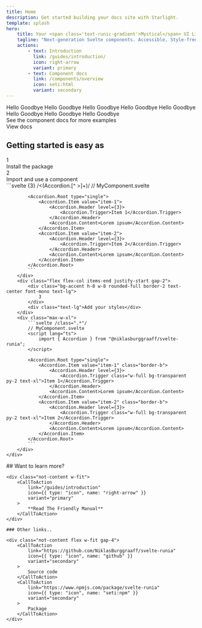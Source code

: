```yaml
---
title: Home
description: Get started building your docs site with Starlight.
template: splash
hero:
    title: Your <span class='text-runic-gradient'>Mystical</span> UI Library
    tagline: "Next-generation Svelte components. Accessible, Style-free, and <span class='text-runic-gradient'>Runic</span>!"
    actions:
        - text: Introduction
          link: /guides/introduction/
          icon: right-arrow
          variant: primary
        - text: Component docs
          link: /components/overview
          icon: seti:html
          variant: secondary
---
```



<div class="not-content">
    <div class="flex gap-4 overflow-x-auto">
        <ExampleCard title="Accordion" slug="accordion">
            <div class="w-full">
                <Examples.Accordion client:load />
            </div>
        </ExampleCard>
        <ExampleCard title="Dialog" slug="dialog">
            <Tabs class="tabs">
                <TabItem label="World" icon="laptop">
                    Hello
                </TabItem>
                <TabItem label="Item" icon="error">
                    Goodbye
                </TabItem>
            </Tabs>
        </ExampleCard>
        <ExampleCard title="Dropdown Menu" slug="dropdown-menu">
            <Tabs class="tabs">
                <TabItem label="World" icon="laptop">
                    Hello
                </TabItem>
                <TabItem label="Item" icon="error">
                    Goodbye
                </TabItem>
            </Tabs>
        </ExampleCard>
        <ExampleCard title="Popover" slug="popover">
            <Tabs class="tabs">
                <TabItem label="World" icon="laptop">
                    Hello
                </TabItem>
                <TabItem label="Item" icon="error">
                    Goodbye
                </TabItem>
            </Tabs>
        </ExampleCard>
        <ExampleCard title="Slider" slug="slider">
            <Tabs class="tabs">
                <TabItem label="World" icon="laptop">
                    Hello
                </TabItem>
                <TabItem label="Item" icon="error">
                    Goodbye
                </TabItem>
            </Tabs>
        </ExampleCard>
        <ExampleCard title="Tabs" slug="tabs">
            <Tabs class="tabs">
                <TabItem label="World" icon="laptop">
                    Hello
                </TabItem>
                <TabItem label="Item" icon="error">
                    Goodbye
                </TabItem>
            </Tabs>
        </ExampleCard>
        <ExampleCard title="Radio Group" slug="radio-group">
            <Tabs class="tabs">
                <TabItem label="World" icon="laptop">
                    Hello
                </TabItem>
                <TabItem label="Item" icon="error">
                    Goodbye
                </TabItem>
            </Tabs>
        </ExampleCard>
        <ExampleCard title="Toggle Group" slug="toggle-group">
            <Tabs class="tabs">
                <TabItem label="World" icon="laptop">
                    Hello
                </TabItem>
                <TabItem label="Item" icon="error">
                    Goodbye
                </TabItem>
            </Tabs>
        </ExampleCard>
        <ExampleCard title="Switch" slug="switch">
            <Tabs class="tabs">
                <TabItem label="World" icon="laptop">
                    Hello
                </TabItem>
                <TabItem label="Item" icon="error">
                    Goodbye
                </TabItem>
            </Tabs>
        </ExampleCard>
        <Card title="Many more...">
            <div class="flex h-72 w-72 flex-col justify-center overflow-y-auto overflow-x-clip align-middle">
                See the component docs for more examples
                <div class="mx-auto w-fit">
                    <CallToAction
                        link="/components/overview"
                        icon={{ type: "icon", name: "seti:html" }}
                        variant="primary"
                    >
                        View docs
                    </CallToAction>
                </div>
            </div>
        </Card>
    </div>
</div>

## Getting started is easy as

<div class="not-content">
    <div class="grid grid-cols-[auto,auto] gap-8">
        <div class="flex flex-col items-end justify-start gap-2">
            <div class="bg-accent h-8 w-8 rounded-full border-2 text-center font-mono text-lg">
                1
            </div>
            <div class="text-lg">Install the package</div>
        </div>
        <div class="max-w-xl">
            <NpmCommand
                command={{ type: "install", package: "@niklasburggraaff/svelte-runia" }}
            />
        </div>
        <div class="flex flex-col items-end justify-start gap-2">
            <div class="bg-accent h-8 w-8 rounded-full border-2 text-center font-mono text-lg">
                2
            </div>
            <div class="text-lg">Import and use a component</div>
        </div>
        <div class="max-w-xl">
            ```svelte {3} /<(Accordion.[^ >]+)/ 
            // MyComponent.svelte
            <script lang="ts">
                import { Accordion } from "@niklasburggraaff/svelte-runia";
            </script>

            <Accordion.Root type="single">
                <Accordion.Item value="item-1">
                    <Accordion.Header level={3}>
                        <Accordion.Trigger>Item 1</Accordion.Trigger>
                    </Accordion.Header>
                    <Accordion.Content>Lorem ipsum</Accordion.Content>
                </Accordion.Item>
                <Accordion.Item value="item-2">
                    <Accordion.Header level={3}>
                        <Accordion.Trigger>Item 2</Accordion.Trigger>
                    </Accordion.Header>
                    <Accordion.Content>Lorem ipsum</Accordion.Content>
                </Accordion.Item>
            </Accordion.Root>
            ```
        </div>
        <div class="flex flex-col items-end justify-start gap-2">
            <div class="bg-accent h-8 w-8 rounded-full border-2 text-center font-mono text-lg">
                3
            </div>
            <div class="text-lg">Add your styles</div>
        </div>
        <div class="max-w-xl">
            ```svelte /class=".*"/
            // MyComponent.svelte
            <script lang="ts">
                import { Accordion } from "@niklasburggraaff/svelte-runia";
            </script>

            <Accordion.Root type="single">
                <Accordion.Item value="item-1" class="border-b">
                    <Accordion.Header level={3}>
                        <Accordion.Trigger class="w-full bg-transparent py-2 text-xl">Item 1</Accordion.Trigger>
                    </Accordion.Header>
                    <Accordion.Content>Lorem ipsum</Accordion.Content>
                </Accordion.Item>
                <Accordion.Item value="item-2" class="border-b">
                    <Accordion.Header level={3}>
                        <Accordion.Trigger class="w-full bg-transparent py-2 text-xl">Item 2</Accordion.Trigger>
                    </Accordion.Header>
                    <Accordion.Content>Lorem ipsum</Accordion.Content>
                </Accordion.Item>
            </Accordion.Root>
            ```
        </div>
    </div>

</div>

<div class="pb-12" />

<div class="flex flex-col items-center justify-center gap-4">
    ## Want to learn more?

    <div class="not-content w-fit">
        <CallToAction
            link="/guides/introduction"
            icon={{ type: "icon", name: "right-arrow" }}
            variant="primary"
        >
            **Read The Friendly Manual**
        </CallToAction>
    </div>

    ### Other links..

    <div class="not-content flex w-fit gap-4">
        <CallToAction
            link="https://github.com/NiklasBurggraaff/svelte-runia"
            icon={{ type: "icon", name: "github" }}
            variant="secondary"
        >
            Source code
        </CallToAction>
        <CallToAction
            link="https://www.npmjs.com/package/svelte-runia"
            icon={{ type: "icon", name: "seti:npm" }}
            variant="secondary"
        >
            Package
        </CallToAction>
    </div>

</div>
